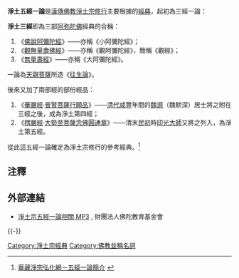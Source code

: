 {{佛教}}
'''淨土五經一論'''是[[漢傳佛教|漢傳佛教]][[淨土宗_(中國)|淨土宗]][[修行|修行]]主要根據的[[佛經|經典]]，起初為三經一論：

'''淨土三經'''即為三部[[阿弥陀佛|阿弥陀佛]]經典的合稱：
#《[[佛說阿彌陀經|佛說阿彌陀經]]》——亦稱《小阿彌陀經》；
#《[[觀無量壽佛經|觀無量壽佛經]]》——亦稱《觀阿彌陀經》，簡稱《觀經》；
#《[[無量壽經|無量壽經]]》——亦稱《大阿彌陀經》。

一論為[[天親菩薩|天親菩薩]]所造《[[往生論|往生論]]》。

後來又加了兩部經的部份經品：
#《[[華嚴經|華嚴經]]‧[[普賢菩薩行願品|普賢菩薩行願品]]》——[[清代|清代]][[咸豐|咸豐]]年間的[[魏源_(清)|魏源]]（魏默深）居士將之附在三經之後，成為淨土第四經；
#《[[楞嚴經|楞嚴經]]‧[[大勢至菩薩念佛圓通章|大勢至菩薩念佛圓通章]]》——清末[[民國紀元|民初]]時[[印光大師|印光大師]]又將之列入，為淨土第五經。

從此這五經一論確定為淨土宗修行的參考經典。<ref>{{Zh-hant}}[https://www.hwadzan.com/Know/k2/1800.html 華藏淨宗弘化網－五經一論簡介] {{Wayback|url=https://www.hwadzan.com/Know/k2/1800.html |date=20210129101314 }}</ref>

== 注釋 ==
{{Reflist}}

== 外部連結 ==
* {{Zh-hant}}[http://www.budaedu.org/ghosa/C004 淨土宗五經一論相關 MP3] {{Wayback|url=http://www.budaedu.org/ghosa/C004 |date=20200812185557 }}, 財團法人佛陀教育基金會

{{buddhism-stub}}
{{-}}
{{Jingtu}}
{{漢傳佛教}}

[[Category:淨土宗經典|Category:淨土宗經典]]
[[Category:佛教並稱名詞|Category:佛教並稱名詞]]